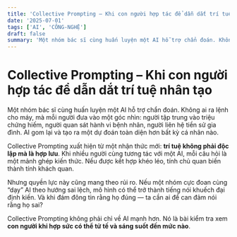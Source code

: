 ```yaml
---
title: 'Collective Prompting – Khi con người hợp tác để dẫn dắt trí tuệ nhân tạo'
date: '2025-07-01'
tags: ['AI', 'CÔNG-NGHỆ']
draft: false
summary: 'Một nhóm bác sĩ cùng huấn luyện một AI hỗ trợ chẩn đoán. Không ai ra lệnh cho máy, mà mỗi người đưa '
---
```


# Collective Prompting – Khi con người hợp tác để dẫn dắt trí tuệ nhân tạo

Một nhóm bác sĩ cùng huấn luyện một AI hỗ trợ chẩn đoán. Không ai ra lệnh cho máy, mà mỗi người đưa vào một góc nhìn: người tập trung vào triệu chứng hiếm, người quan sát hành vi bệnh nhân, người liên hệ tiền sử gia đình. AI gom lại và tạo ra một dự đoán toàn diện hơn bất kỳ cá nhân nào.

Collective Prompting xuất hiện từ một nhận thức mới: **trí tuệ không phải độc lập mà là hợp lưu**. Khi nhiều người cùng tương tác với một AI, mỗi câu hỏi là một mảnh ghép kiến thức. Nếu được kết hợp khéo léo, tính chủ quan biến thành tính khách quan.

Nhưng quyền lực này cũng mang theo rủi ro. Nếu một nhóm cực đoan cùng “dạy” AI theo hướng sai lệch, mô hình có thể trở thành tiếng nói khuếch đại định kiến. Và khi đám đông tin rằng họ đúng — ta cần ai để can đảm nói rằng họ sai?

Collective Prompting không phải chỉ về AI mạnh hơn. Nó là bài kiểm tra xem **con người khi hợp sức có thể tử tế và sáng suốt đến mức nào**.